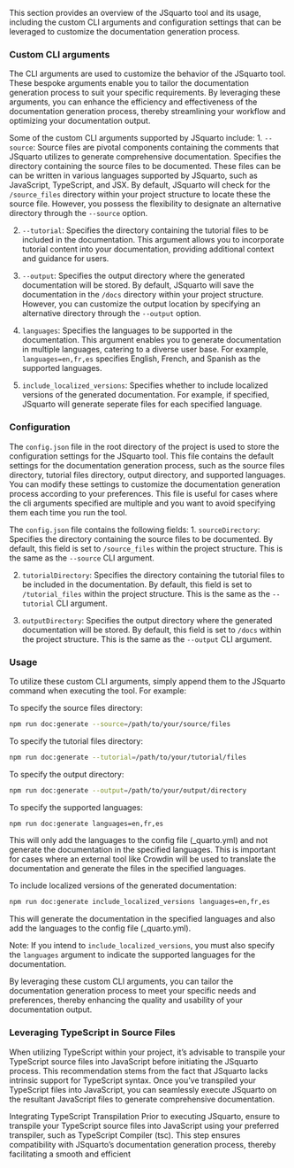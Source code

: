 This section provides an overview of the JSquarto tool and its usage, including the custom CLI arguments and configuration settings that can be leveraged to customize the documentation generation process.

### Custom CLI arguments {#sec-usage}
The CLI arguments are used to customize the behavior of the JSquarto tool. These bespoke arguments enable you to tailor the documentation generation process to suit your specific requirements. By leveraging these arguments, you can enhance the efficiency and effectiveness of the documentation generation process, thereby streamlining your workflow and optimizing your documentation output.

Some of the custom CLI arguments supported by JSquarto include:
1. `--source`:  Source files are pivotal components containing the comments that JSquarto utilizes to generate comprehensive documentation. Specifies the directory containing the source files to be documented. These files can be can be written in various languages supported by JSquarto, such as JavaScript, TypeScript, and JSX. By default, JSquarto will check for the `/source_files` directory within your project structure to locate these the source file. However, you possess the flexibility to designate an alternative directory through the `--source` option.

2. `--tutorial`: Specifies the directory containing the tutorial files to be included in the documentation. This argument allows you to incorporate tutorial content into your documentation, providing additional context and guidance for users. 

3. `--output`: Specifies the output directory where the generated documentation will be stored. By default, JSquarto will save the documentation in the `/docs` directory within your project structure. However, you can customize the output location by specifying an alternative directory through the `--output` option.

4. `languages`: Specifies the languages to be supported in the documentation. This argument enables you to generate documentation in multiple languages, catering to a diverse user base. For example, `languages=en,fr,es` specifies English, French, and Spanish as the supported languages.

5. `include_localized_versions`: Specifies whether to include localized versions of the generated documentation. For example, if specified, JSquarto will generate seperate files for each specified language. 

### Configuration
The `config.json` file in the root directory of the project is used to store the configuration settings for the JSquarto tool. This file contains the default settings for the documentation generation process, such as the source files directory, tutorial files directory, output directory, and supported languages. You can modify these settings to customize the documentation generation process according to your preferences. This file is useful for cases where the cli arguments specified are multiple and you want to avoid specifying them each time you run the tool.

The `config.json` file contains the following fields:
1. `sourceDirectory`: Specifies the directory containing the source files to be documented. By default, this field is set to `/source_files` within the project structure. This is the same as the `--source` CLI argument.

2. `tutorialDirectory`: Specifies the directory containing the tutorial files to be included in the documentation. By default, this field is set to `/tutorial_files` within the project structure. This is the same as the `--tutorial` CLI argument.

3. `outputDirectory`: Specifies the output directory where the generated documentation will be stored. By default, this field is set to `/docs` within the project structure. This is the same as the `--output` CLI argument.


### Usage
To utilize these custom CLI arguments, simply append them to the JSquarto command when executing the tool. For example:

To specify the source files directory:
```bash
npm run doc:generate --source=/path/to/your/source/files 
```

To specify the tutorial files directory:
```bash
npm run doc:generate --tutorial=/path/to/your/tutorial/files
```

To specify the output directory:
```bash
npm run doc:generate --output=/path/to/your/output/directory
```

To specify the supported languages:
```bash
npm run doc:generate languages=en,fr,es
```
This will only add the languages to the config file (_quarto.yml) and not generate the documentation in the specified languages. This is important for cases where an external tool like Crowdin will be used to translate the documentation and generate the files in the specified languages.

To include localized versions of the generated documentation:
```bash
npm run doc:generate include_localized_versions languages=en,fr,es
```
This will generate the documentation in the specified languages and also add the languages to the config file (_quarto.yml).

Note: If you intend to `include_localized_versions`, you must also specify the `languages` argument to indicate the supported languages for the documentation.

By leveraging these custom CLI arguments, you can tailor the documentation generation process to meet your specific needs and preferences, thereby enhancing the quality and usability of your documentation output.


### Leveraging TypeScript in Source Files
When utilizing TypeScript within your project, it's advisable to transpile your TypeScript source files into JavaScript before initiating the JSquarto process. This recommendation stems from the fact that JSquarto lacks intrinsic support for TypeScript syntax. Once you've transpiled your TypeScript files into JavaScript, you can seamlessly execute JSquarto on the resultant JavaScript files to generate comprehensive documentation.

Integrating TypeScript Transpilation
Prior to executing JSquarto, ensure to transpile your TypeScript source files into JavaScript using your preferred transpiler, such as TypeScript Compiler (tsc). This step ensures compatibility with JSquarto's documentation generation process, thereby facilitating a smooth and efficient 
